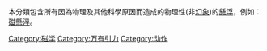 本分類包含所有因為物理及其他科學原因而造成的物理性(非[[幻象|幻象]])的[[懸浮|懸浮]]，例如：[[磁懸浮|磁懸浮]]。
{{Commonscat|Levitation}}
[[Category:磁学|Category:磁学]]
[[Category:万有引力|Category:万有引力]]
[[Category:动作|Category:动作]]